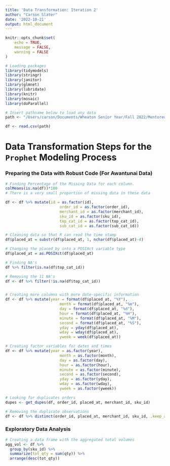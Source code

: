 ```yaml
---
title: 'Data Transformation: Iteration 2'
author: "Carson Slater"
date: '2022-10-21'
output: html_document
---
```


```r
knitr::opts_chunk$set(
	echo = TRUE,
	message = FALSE,
	warning = FALSE
)
```

```r
# Loading packages
library(tidymodels)
library(stringr)
library(janitor)
library(glmnet)
library(lubridate)
library(knitr)
library(mosaic)
library(doParallel)
```
```r
# Insert pathname below to load any data
path <- "/Users/carson/Documents/Wheaton Senior Year/Fall 2022/Mentored Research/new_baskets_adhie.csv"

df <- read.csv(path)
```

# Data Transformation Steps for the `Prophet` Modeling Process
### Preparing the Data with Robust Code (For Awantunai Data)
```r
# Finding Percentage of the Missing Data for each column.
colMeans(is.na(df))*100
# There is a very small proportion of missing data in these data 

df <- df %>% mutate(id = as.factor(id), 
                        order_id = as.factor(order_id), 
                        merchant_id = as.factor(merchant_id), 
                        sku_id = as.factor(sku_id), 
                        top_cat_id = as.factor(top_cat_id), 
                        sub_cat_id = as.factor(sub_cat_id))

# Cleaning data so that R can read the time stamp
df$placed_at = substr(df$placed_at, 1, nchar(df$placed_at)-4)

# Changing the placed_by into a POSIXct variable type
df$placed_at = as.POSIXct(df$placed_at)

# Finding NA's
df %>% filter(is.na(df$top_cat_id))

# Removing the 11 NA's
df <- df %>% filter(!is.na(df$top_cat_id))


# Creating more columns with more date-specific information
df <- df %>% mutate(year = format(df$placed_at, "%Y"),
                        month = format(df$placed_at, "%m"),
                        day = format(df$placed_at, "%d"),
                        hour = format(df$placed_at, "%H"),
                        minute = format(df$placed_at, "%M"),
                        second = format(df$placed_at, "%S"),
                        yday = yday(df$placed_at),
                        wday = wday(df$placed_at),
                        yweek = week(df$placed_at))

# Creating factor variables for dates and times
df <- df %>% mutate(year = as.factor(year),
                        month = as.factor(month),
                        day = as.factor(day),
                        hour = as.factor(hour),
                        minute = as.factor(minute),
                        second = as.factor(second),
                        yday = as.factor(yday),
                        wday = as.factor(wday),
                        yweek = as.factor(yweek))

# Looking for duplicates orders
dupes <- get_dupes(df, order_id, placed_at, merchant_id, sku_id)

# Removing the duplicate observations
df <- df %>% distinct(order_id, placed_at, merchant_id, sku_id, .keep_all = TRUE)
```

### Exploratory Data Analysis
```r
# Creating a data frame with the aggregated total volumes
agg_vol <- df %>%
  group_by(sku_id) %>% 
  summarize(tot_qty = sum(qty)) %>% 
  arrange(desc(tot_qty))
```



